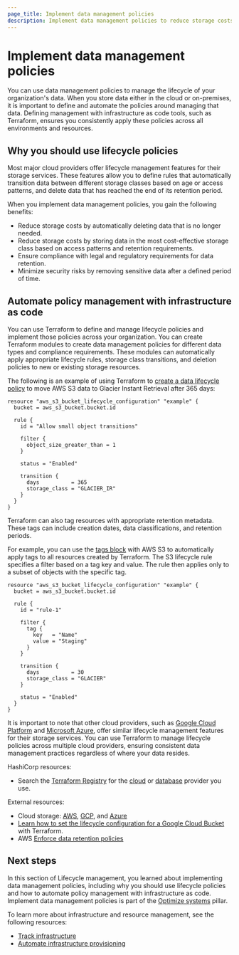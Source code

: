 ```yaml
---
page_title: Implement data management policies
description: Implement data management policies to reduce storage costs, ensure compliance, and manage data lifecycles with infrastructure as code.
---
```


# Implement data management policies

You can use data management policies to manage the lifecycle of your organization's data. When you store data either in the cloud or on-premises, it is important to define and automate the policies around managing that data. Defining management with infrastructure as code tools, such as Terraform, ensures you consistently apply these policies across all environments and resources.

## Why you should use lifecycle policies

Most major cloud providers offer lifecycle management features for their storage services. These features allow you to define rules that automatically transition data between different storage classes based on age or access patterns, and delete data that has reached the end of its retention period. 

When you implement data management policies, you gain the following benefits:
- Reduce storage costs by automatically deleting data that is no longer needed.
- Reduce storage costs by storing data in the most cost-effective storage class based on access patterns and retention requirements.
- Ensure compliance with legal and regulatory requirements for data retention.
- Minimize security risks by removing sensitive data after a defined period of time.

## Automate policy management with infrastructure as code

You can use Terraform to define and manage lifecycle policies and implement those policies across your organization. You can create Terraform modules to create data management policies for different data types and compliance requirements. These modules can automatically apply appropriate lifecycle rules, storage class transitions, and deletion policies to new or existing storage resources.

The following is an example of using Terraform to [create a data lifecycle policy](https://registry.terraform.io/providers/hashicorp/aws/latest/docs/resources/s3_bucket_lifecycle_configuration#specifying-a-filter-based-on-object-size) to move AWS S3 data to Glacier Instant Retrieval after 365 days:

```hcl
resource "aws_s3_bucket_lifecycle_configuration" "example" {
  bucket = aws_s3_bucket.bucket.id

  rule {
    id = "Allow small object transitions"

    filter {
      object_size_greater_than = 1
    }

    status = "Enabled"

    transition {
      days          = 365
      storage_class = "GLACIER_IR"
    }
  }
}
```

Terraform can also tag resources with appropriate retention metadata. These tags can include creation dates, data classifications, and retention periods.

For example, you can use the [tags block](https://registry.terraform.io/providers/hashicorp/aws/latest/docs/resources/s3_bucket_lifecycle_configuration#specifying-a-filter-based-on-an-object-tag) with AWS S3 to automatically apply tags to all resources created by Terraform. The S3 lifecycle rule specifies a filter based on a tag key and value. The rule then applies only to a subset of objects with the specific tag.

```hcl
resource "aws_s3_bucket_lifecycle_configuration" "example" {
  bucket = aws_s3_bucket.bucket.id

  rule {
    id = "rule-1"

    filter {
      tag {
        key   = "Name"
        value = "Staging"
      }
    }

    transition {
      days          = 30
      storage_class = "GLACIER"
    }

    status = "Enabled"
  }
}
```

It is important to note that other cloud providers, such as [Google Cloud Platform](https://registry.terraform.io/providers/hashicorp/google/5.0.0/docs/resources/storage_bucket.html#example-usage---life-cycle-settings-for-storage-bucket-objects) and [Microsoft Azure](https://registry.terraform.io/providers/hashicorp/azurerm/latest/docs/resources/storage_management_policy), offer similar lifecycle management features for their storage services. You can use Terraform to manage lifecycle policies across multiple cloud providers, ensuring consistent data management practices regardless of where your data resides.

HashiCorp resources:
- Search the [Terraform Registry](https://registry.terraform.io/browse/providers) for the [cloud](https://registry.terraform.io/browse/providers?category=public-cloud) or [database](https://registry.terraform.io/browse/providers?category=database) provider you use.

External resources:
- Cloud storage: [AWS](https://aws.amazon.com/products/storage/), [GCP](https://cloud.google.com/products/storage), and [Azure](https://azure.microsoft.com/en-us/products/category/storage)
- [Learn how to set the lifecycle configuration for a Google Cloud Bucket](https://cloud.google.com/storage/docs/samples/storage-create-lifecycle-setting-tf) with Terraform.
- AWS [Enforce data retention policies](https://docs.aws.amazon.com/wellarchitected/latest/framework/cost_decomissioning_resources_data_retention.html)

## Next steps

In this section of Lifecycle management, you learned about implementing data management policies, including why you should use lifecycle policies and how to automate policy management with infrastructure as code. Implement data management policies is part of the [Optimize systems](/well-architected-framework/optimize-systems) pillar.

To learn more about infrastructure and resource management, see the following resources:
- [Track infrastructure](/well-architected-framework/optimize-systems/lifecycle-management/track-infrastructure)
- [Automate infrastructure provisioning](/well-architected-framework/define-and-automate-processes/process-automation/process-automation-workflow)
